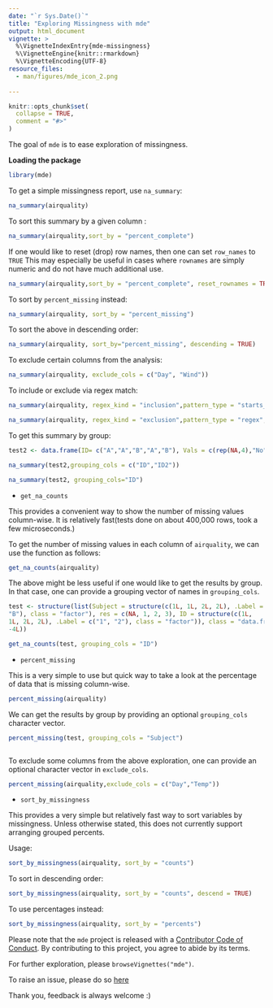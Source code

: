 ---
date: "`r Sys.Date()`"
title: "Exploring Missingness with mde"
output: html_document
vignette: >
  %\VignetteIndexEntry{mde-missingness}
  %\VignetteEngine{knitr::rmarkdown}
  %\VignetteEncoding{UTF-8}
resource_files:
  - man/figures/mde_icon_2.png
 
---



```{r, include = FALSE}
knitr::opts_chunk$set(
  collapse = TRUE,
  comment = "#>"
)
```




The goal of `mde` is to ease exploration of missingness.  


**Loading the package**

```{r}

library(mde)

```




To get a simple missingness report, use `na_summary`:


```{r}

na_summary(airquality)

```


To sort this summary by a given column :

```{r}

na_summary(airquality,sort_by = "percent_complete")

```



If one would like to reset (drop) row names, then one can set `row_names` to 
`TRUE` This may especially be useful in cases where `rownames` are simply 
numeric and do not have much additional use.


```{r reset_rownames}

na_summary(airquality,sort_by = "percent_complete", reset_rownames = TRUE)

```


To sort by `percent_missing` instead:

```{r}
na_summary(airquality, sort_by = "percent_missing")

```

To sort the above in descending order:

```{r}
na_summary(airquality, sort_by="percent_missing", descending = TRUE)

```
To exclude certain columns from the analysis:

```{r}

na_summary(airquality, exclude_cols = c("Day", "Wind"))

```

To include or exclude via regex match:

```{r}
na_summary(airquality, regex_kind = "inclusion",pattern_type = "starts_with", pattern = "O|S")
```

```{r}
na_summary(airquality, regex_kind = "exclusion",pattern_type = "regex", pattern = "^[O|S]")
```
To get this summary by group:

```{r}

test2 <- data.frame(ID= c("A","A","B","A","B"), Vals = c(rep(NA,4),"No"),ID2 = c("E","E","D","E","D"))

na_summary(test2,grouping_cols = c("ID","ID2"))

```

```{r}

na_summary(test2, grouping_cols="ID")


```

* `get_na_counts`

This provides a convenient way to show the number of missing values column-wise. It is relatively fast(tests done on about 400,000 rows, took a few microseconds.)

To get the number of missing values in each column of `airquality`, we can use the function as follows:

```{r}

get_na_counts(airquality)


```

The above might be less useful if one would like to get the results by group. In that case, one can provide a grouping vector of names in `grouping_cols`. 


```{r}

test <- structure(list(Subject = structure(c(1L, 1L, 2L, 2L), .Label = c("A", 
"B"), class = "factor"), res = c(NA, 1, 2, 3), ID = structure(c(1L, 
1L, 2L, 2L), .Label = c("1", "2"), class = "factor")), class = "data.frame", row.names = c(NA, 
-4L))

get_na_counts(test, grouping_cols = "ID")


```

* `percent_missing`

This is a very simple to use but quick way to take a look at the percentage of data that is missing column-wise.


```{r}


percent_missing(airquality)


```

We can get the results by group by providing an optional `grouping_cols` character vector. 

```{r}

percent_missing(test, grouping_cols = "Subject")



```


To exclude some columns from the above exploration, one can provide an optional character vector in `exclude_cols`.


```{r}

percent_missing(airquality,exclude_cols = c("Day","Temp"))


```

* `sort_by_missingness`

This provides a very simple but relatively fast way to sort variables by missingness. Unless otherwise stated, this does not currently support arranging grouped percents.

Usage:

```{r}


sort_by_missingness(airquality, sort_by = "counts")


```

To sort in descending order:

```{r}

sort_by_missingness(airquality, sort_by = "counts", descend = TRUE)

```

To use percentages instead:

```{r}

sort_by_missingness(airquality, sort_by = "percents")

```


Please note that the `mde` project is released with a
[Contributor Code of Conduct](https://github.com/Nelson-Gon/mde/blob/master/.github/CODE_OF_CONDUCT.md).
By contributing to this project, you agree to abide by its terms.


For further exploration, please `browseVignettes("mde")`. 


To raise an issue, please do so [here](https://github.com/Nelson-Gon/mde/issues)

Thank you, feedback is always welcome :)
